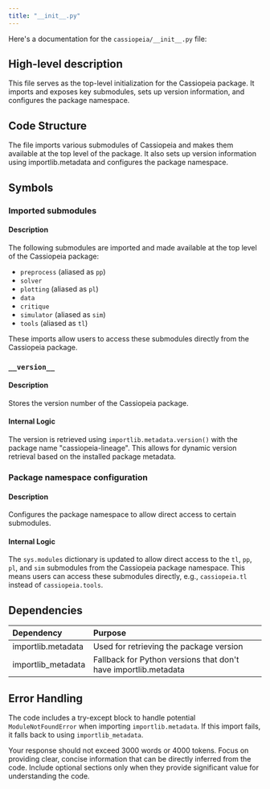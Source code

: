 ```yaml
---
title: "__init__.py"
---
```


Here's a documentation for the `cassiopeia/__init__.py` file:

## High-level description
This file serves as the top-level initialization for the Cassiopeia package. It imports and exposes key submodules, sets up version information, and configures the package namespace.

## Code Structure
The file imports various submodules of Cassiopeia and makes them available at the top level of the package. It also sets up version information using importlib.metadata and configures the package namespace.

## Symbols

### Imported submodules
#### Description
The following submodules are imported and made available at the top level of the Cassiopeia package:

- `preprocess` (aliased as `pp`)
- `solver`
- `plotting` (aliased as `pl`)
- `data`
- `critique`
- `simulator` (aliased as `sim`)
- `tools` (aliased as `tl`)

These imports allow users to access these submodules directly from the Cassiopeia package.

### `__version__`
#### Description
Stores the version number of the Cassiopeia package.

#### Internal Logic
The version is retrieved using `importlib.metadata.version()` with the package name "cassiopeia-lineage". This allows for dynamic version retrieval based on the installed package metadata.

### Package namespace configuration
#### Description
Configures the package namespace to allow direct access to certain submodules.

#### Internal Logic
The `sys.modules` dictionary is updated to allow direct access to the `tl`, `pp`, `pl`, and `sim` submodules from the Cassiopeia package namespace. This means users can access these submodules directly, e.g., `cassiopeia.tl` instead of `cassiopeia.tools`.

## Dependencies
| Dependency | Purpose |
|:-----------|:--------|
| importlib.metadata | Used for retrieving the package version |
| importlib_metadata | Fallback for Python versions that don't have importlib.metadata |

## Error Handling
The code includes a try-except block to handle potential `ModuleNotFoundError` when importing `importlib.metadata`. If this import fails, it falls back to using `importlib_metadata`.

Your response should not exceed 3000 words or 4000 tokens. Focus on providing clear, concise information that can be directly inferred from the code. Include optional sections only when they provide significant value for understanding the code.
